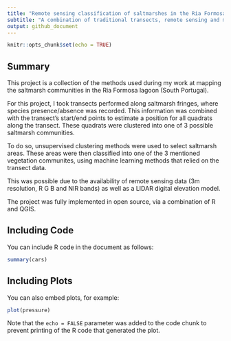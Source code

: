 ```yaml
---
title: "Remote sensing classification of saltmarshes in the Ria Formosa"
subtitle: "A combination of traditional transects, remote sensing and machine learning"
output: github_document
---
```


```r
knitr::opts_chunk$set(echo = TRUE)
```

## Summary

This project is a collection of the methods used during my work at mapping the saltmarsh communities in the Ria Formosa lagoon (South Portugal).

For this project, I took transects performed along saltmarsh fringes, where species presence/absence was recorded. This information was combined with the transect's start/end points to estimate a position for all quadrats along the transect. These quadrats were clustered into one of 3 possible saltmarsh communities.

To do so, unsupervised clustering methods were used to select saltmarsh areas. These areas were then classified into one of the 3 mentioned vegetation communites, using machine learning methods that relied on the transect data.

This was possible due to the availability of remote sensing data (3m resolution, R G B and NIR bands) as well as a LIDAR digital elevation model.

The project was fully implemented in open source, via a combination of R and QGIS.

## Including Code

You can include R code in the document as follows:

```r
summary(cars)
```

## Including Plots

You can also embed plots, for example:

```r
plot(pressure)
```

Note that the `echo = FALSE` parameter was added to the code chunk to prevent printing of the R code that generated the plot.
